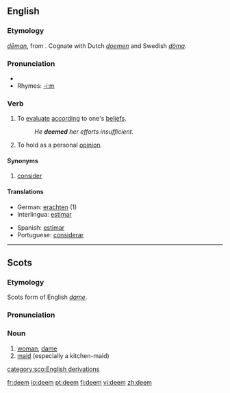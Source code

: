 ==English==
===Etymology===
{{OE.}} ''[[deman|dēman]]'', from {{Ger.}}.  Cognate with Dutch ''[[doemen]]'' and Swedish ''[[döma]]''.

===Pronunciation===
*{{IPA|/di:m/}}
*Rhymes: [[Rhymes:English:-iːm|-iːm]]

===Verb===
{{en-verb}}

# To [[evaluate]] [[according]] to one's [[belief]]s.
#:''He '''deemed''' her efforts insufficient.''
# To hold as a personal [[opinion]].

====Synonyms====
# [[consider]]

====Translations====
{{trans-top|deem}}
*German: [[erachten]] (1)
*Interlingua: [[estimar]]
{{trans-mid}}
*Spanish: [[estimar]]
*Portuguese: [[considerar]]
{{trans-bottom}}

----

==Scots==
===Etymology===
Scots form of English ''[[dame]]''.

===Pronunciation===
{{IPA|/dim/}}

===Noun===
{{sco-noun}}

# [[woman]], [[dame]]
# [[maid]] (especially a kitchen-maid)

[[category:sco:English derivations]]

[[fr:deem]]
[[io:deem]]
[[pt:deem]]
[[fi:deem]]
[[vi:deem]]
[[zh:deem]]